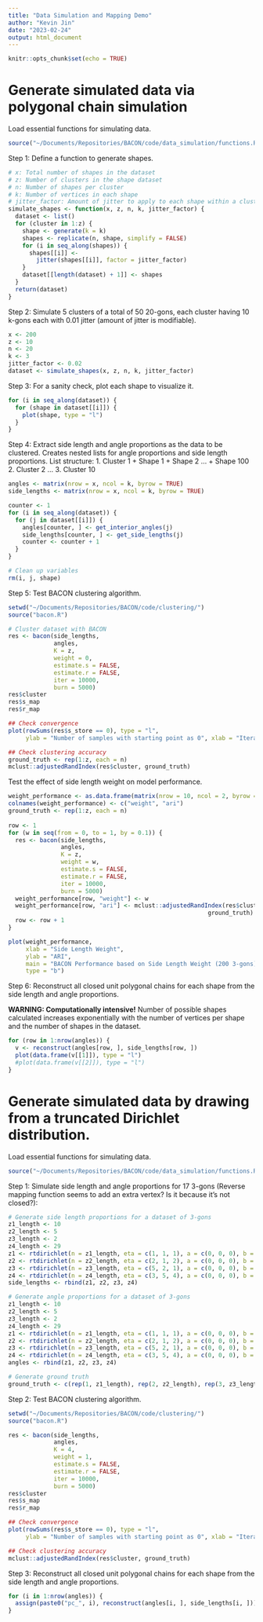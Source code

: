 ```yaml
---
title: "Data Simulation and Mapping Demo"
author: "Kevin Jin"
date: "2023-02-24"
output: html_document
---
```


```r
knitr::opts_chunk$set(echo = TRUE)
```

# Generate simulated data via polygonal chain simulation

Load essential functions for simulating data.
```r
source("~/Documents/Repositories/BACON/code/data_simulation/functions.R")
```

Step 1: Define a function to generate shapes.

```r
# x: Total number of shapes in the dataset
# z: Number of clusters in the shape dataset
# n: Number of shapes per cluster
# k: Number of vertices in each shape
# jitter_factor: Amount of jitter to apply to each shape within a cluster
simulate_shapes <- function(x, z, n, k, jitter_factor) {
  dataset <- list()
  for (cluster in 1:z) {
    shape <- generate(k = k)
    shapes <- replicate(n, shape, simplify = FALSE)
    for (i in seq_along(shapes)) {
      shapes[[i]] <- 
        jitter(shapes[[i]], factor = jitter_factor)
    }
    dataset[[length(dataset) + 1]] <- shapes
  }
  return(dataset)
}
```

Step 2: Simulate 5 clusters of a total of 50 20-gons, each cluster having 
10 k-gons each with 0.01 jitter (amount of jitter is modifiable).

```r
x <- 200
z <- 10
n <- 20
k <- 3
jitter_factor <- 0.02
dataset <- simulate_shapes(x, z, n, k, jitter_factor)
```


Step 3: For a sanity check, plot each shape to visualize it.
```r
for (i in seq_along(dataset)) {
  for (shape in dataset[[i]]) {
    plot(shape, type = "l")
  }
}
```

Step 4: Extract side length and angle proportions as the data to be clustered. 
Creates nested lists for angle proportions and side length proportions.
List structure:
1. Cluster 1
+ Shape 1
+ Shape 2
...
+ Shape 100
2. Cluster 2
...
3. Cluster 10
```r
angles <- matrix(nrow = x, ncol = k, byrow = TRUE)
side_lengths <- matrix(nrow = x, ncol = k, byrow = TRUE)

counter <- 1
for (i in seq_along(dataset)) {
  for (j in dataset[[i]]) {
    angles[counter, ] <- get_interior_angles(j)
    side_lengths[counter, ] <- get_side_lengths(j)
    counter <- counter + 1
  }
}

# Clean up variables
rm(i, j, shape)
```

Step 5: Test BACON clustering algorithm.

```r
setwd("~/Documents/Repositories/BACON/code/clustering/")
source("bacon.R")
```

```r
# Cluster dataset with BACON
res <- bacon(side_lengths, 
             angles, 
             K = z,
             weight = 0,
             estimate.s = FALSE, 
             estimate.r = FALSE,
             iter = 10000, 
             burn = 5000)
res$cluster
res$s_map
res$r_map

## Check convergence
plot(rowSums(res$s_store == 0), type = "l", 
     ylab = "Number of samples with starting point as 0", xlab = "Iteration")

## Check clustering accuracy
ground_truth <- rep(1:z, each = n)
mclust::adjustedRandIndex(res$cluster, ground_truth)
```

Test the effect of side length weight on model performance.
```r
weight_performance <- as.data.frame(matrix(nrow = 10, ncol = 2, byrow = TRUE))
colnames(weight_performance) <- c("weight", "ari")
ground_truth <- rep(1:z, each = n)
  
row <- 1
for (w in seq(from = 0, to = 1, by = 0.1)) {
  res <- bacon(side_lengths, 
               angles, 
               K = z,
               weight = w,
               estimate.s = FALSE, 
               estimate.r = FALSE,
               iter = 10000, 
               burn = 5000)
  weight_performance[row, "weight"] <- w
  weight_performance[row, "ari"] <- mclust::adjustedRandIndex(res$cluster, 
                                                         ground_truth)
  row <- row + 1
}

plot(weight_performance,
     xlab = "Side Length Weight", 
     ylab = "ARI",
     main = "BACON Performance based on Side Length Weight (200 3-gons)",
     type = "b")
```

Step 6: Reconstruct all closed unit polygonal chains for each shape from the 
side length and angle proportions. 

**WARNING: Computationally intensive!**
Number of possible shapes calculated increases exponentially with the number
of vertices per shape and the number of shapes in the dataset.

```r
for (row in 1:nrow(angles)) {
  v <- reconstruct(angles[row, ], side_lengths[row, ])
  plot(data.frame(v[[1]]), type = "l")
  #plot(data.frame(v[[2]]), type = "l")
}
```

# Generate simulated data by drawing from a truncated Dirichlet distribution.

Load essential functions for simulating data.
```r
source("~/Documents/Repositories/BACON/code/data_simulation/functions.R")
```

Step 1: Simulate side length and angle proportions for 17 3-gons (Reverse
mapping function seems to add an extra vertex? Is it because it's not closed?):

```r
# Generate side length proportions for a dataset of 3-gons
z1_length <- 10
z2_length <- 5
z3_length <- 2
z4_length <- 29
z1 <- rtdirichlet(n = z1_length, eta = c(1, 1, 1), a = c(0, 0, 0), b = c(0.5, 0.5, 0.5))
z2 <- rtdirichlet(n = z2_length, eta = c(2, 1, 2), a = c(0, 0, 0), b = c(0.5, 0.5, 0.5))
z3 <- rtdirichlet(n = z3_length, eta = c(5, 2, 1), a = c(0, 0, 0), b = c(0.5, 0.5, 0.5))
z4 <- rtdirichlet(n = z4_length, eta = c(3, 5, 4), a = c(0, 0, 0), b = c(0.5, 0.5, 0.5))
side_lengths <- rbind(z1, z2, z3, z4)

# Generate angle proportions for a dataset of 3-gons
z1_length <- 10
z2_length <- 5
z3_length <- 2
z4_length <- 29
z1 <- rtdirichlet(n = z1_length, eta = c(1, 1, 1), a = c(0, 0, 0), b = c(0.3, 0.3, 0.3))
z2 <- rtdirichlet(n = z2_length, eta = c(2, 1, 2), a = c(0, 0, 0), b = c(0.3, 0.3, 0.3))
z3 <- rtdirichlet(n = z3_length, eta = c(5, 2, 1), a = c(0, 0, 0), b = c(0.3, 0.3, 0.3))
z4 <- rtdirichlet(n = z4_length, eta = c(3, 5, 4), a = c(0, 0, 0), b = c(0.3, 0.3, 0.3))
angles <- rbind(z1, z2, z3, z4)

# Generate ground truth
ground_truth <- c(rep(1, z1_length), rep(2, z2_length), rep(3, z3_length), rep(4, z4_length))
```

Step 2: Test BACON clustering algorithm.

```r
setwd("~/Documents/Repositories/BACON/code/clustering/")
source("bacon.R")
```

```r
res <- bacon(side_lengths, 
             angles, 
             K = 4, 
             weight = 1,
             estimate.s = FALSE, 
             estimate.r = FALSE,
             iter = 10000, 
             burn = 5000)
res$cluster
res$s_map
res$r_map

## Check convergence
plot(rowSums(res$s_store == 0), type = "l", 
     ylab = "Number of samples with starting point as 0", xlab = "Iteration")

## Check clustering accuracy
mclust::adjustedRandIndex(res$cluster, ground_truth)
```

Step 3: Reconstruct all closed unit polygonal chains for each shape from the 
side length and angle proportions. 

```r
for (i in 1:nrow(angles)) {
  assign(paste0("pc_", i), reconstruct(angles[i, ], side_lengths[i, ]))
}
```